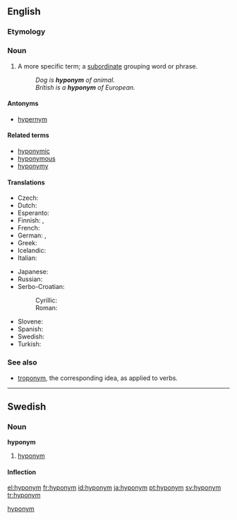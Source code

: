 ==English==

===Etymology===
{{confix|hypo|onym}}

===Noun===
{{wikipedia}}
{{en-noun}}

# {{semantics}} A more specific term; a [[subordinate]] grouping word or phrase.
#: ''Dog is '''hyponym''' of animal.''
#: ''British is a '''hyponym''' of European.''

====Antonyms====
* [[hypernym]]

====Related terms====
* [[hyponymic]]
* [[hyponymous]]
* [[hyponymy]]

====Translations====
{{trans-top|more specific word}}
* Czech: {{t+|cs|hyponymum|n}}
* Dutch: {{t+|nl|hyponiem|n}}
* Esperanto: {{t|eo|hiponimo|xs=Esperanto}}
* Finnish: {{t+|fi|alakäsite}}, {{t+|fi|hyponyymi}}
* French: {{t+|fr|hyponyme|m}}
* German: {{t+|de|Unterbegriff|m}}, {{t+|de|Hyponym|n}}
* Greek: {{t+|el|υπώνυμο|n}}
* Icelandic: {{t+|is|undirheiti|n}}
* Italian: {{t+|it|iponimo|m}}
{{trans-mid}}
* Japanese: {{t|ja|下位語|tr=[[かいご]], kaigo}}
* Russian: {{t+|ru|гипоним|m|tr=gipónim}}
* Serbo-Croatian:
*: Cyrillic: {{tø|sh|хипоним|m|alt=хипо̀нӣм|sc=Cyrl|xs=Serbo-Croatian}}
*: Roman: {{tø|sh|hiponim|m|alt=hipònīm|xs=Serbo-Croatian}}
* Slovene: {{t-|sl|podpomenka|f}}
* Spanish: {{t+|es|hipónimo|m}}
* Swedish: {{t+|sv|hyponym|c}}
* Turkish: {{t|tr|alt kavram}}
{{trans-bottom}}

===See also===
* [[troponym]], the corresponding idea, as applied to verbs.

----

==Swedish==

===Noun===
'''hyponym''' {{c}}

# [[#English|hyponym]]

====Inflection====
{{sv-noun-reg-er}}

[[Category:sv:Semantics|hyponym]]

[[el:hyponym]]
[[fr:hyponym]]
[[id:hyponym]]
[[ja:hyponym]]
[[pt:hyponym]]
[[sv:hyponym]]
[[tr:hyponym]]